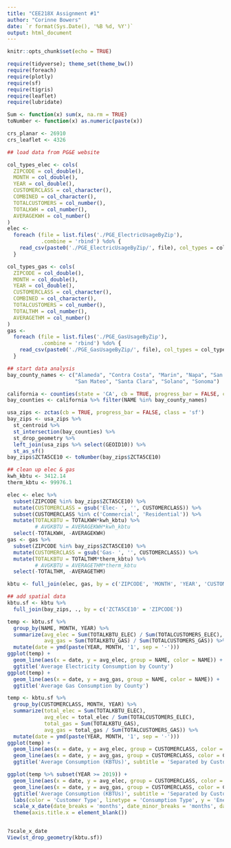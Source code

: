 ```yaml
---
title: "CEE218X Assignment #1"
author: "Corinne Bowers"
date: `r format(Sys.Date(), '%B %d, %Y')`
output: html_document
---
```


```r
knitr::opts_chunk$set(echo = TRUE)

```

```r
require(tidyverse); theme_set(theme_bw())
require(foreach)
require(plotly)
require(sf)
require(tigris)
require(leaflet)
require(lubridate)

```

```r
Sum <- function(x) sum(x, na.rm = TRUE)
toNumber <- function(x) as.numeric(paste(x))

```

```r
crs_planar <- 26910 
crs_leaflet <- 4326

```

```r
## load data from PG&E website

col_types_elec <- cols(
  ZIPCODE = col_double(),
  MONTH = col_double(),
  YEAR = col_double(),
  CUSTOMERCLASS = col_character(),
  COMBINED = col_character(),
  TOTALCUSTOMERS = col_number(),
  TOTALKWH = col_number(),
  AVERAGEKWH = col_number()
)
elec <- 
  foreach (file = list.files('./PGE_ElectricUsageByZip'), 
           .combine = 'rbind') %do% {
    read_csv(paste0('./PGE_ElectricUsageByZip/', file), col_types = col_types_elec)
  }

col_types_gas <- cols(
  ZIPCODE = col_double(),
  MONTH = col_double(),
  YEAR = col_double(),
  CUSTOMERCLASS = col_character(),
  COMBINED = col_character(),
  TOTALCUSTOMERS = col_number(),
  TOTALTHM = col_number(),
  AVERAGETHM = col_number()
)
gas <- 
  foreach (file = list.files('./PGE_GasUsageByZip'), 
           .combine = 'rbind') %do% {
    read_csv(paste0('./PGE_GasUsageByZip/', file), col_types = col_types_gas)
  }

```


```r
## start data analysis
bay_county_names <- c("Alameda", "Contra Costa", "Marin", "Napa", "San Francisco",
                      "San Mateo", "Santa Clara", "Solano", "Sonoma")

california <- counties(state = 'CA', cb = TRUE, progress_bar = FALSE, class = 'sf')
bay_counties <- california %>% filter(NAME %in% bay_county_names)

usa_zips <- zctas(cb = TRUE, progress_bar = FALSE, class = 'sf')
bay_zips <- usa_zips %>% 
  st_centroid %>% 
  st_intersection(bay_counties) %>% 
  st_drop_geometry %>% 
  left_join(usa_zips %>% select(GEOID10)) %>% 
  st_as_sf() 
bay_zips$ZCTA5CE10 <- toNumber(bay_zips$ZCTA5CE10)

## clean up elec & gas
kwh_kbtu <- 3412.14
therm_kbtu <- 99976.1

elec <- elec %>% 
  subset(ZIPCODE %in% bay_zips$ZCTA5CE10) %>% 
  mutate(CUSTOMERCLASS = gsub('Elec- ', '', CUSTOMERCLASS)) %>%
  subset(CUSTOMERCLASS %in% c('Commercial', 'Residential')) %>% 
  mutate(TOTALKBTU = TOTALKWH*kwh_kbtu) %>%    
         # AVGKBTU = AVERAGEKWH*kwh_kbtu
  select(-TOTALKWH, -AVERAGEKWH)
gas <- gas %>% 
  subset(ZIPCODE %in% bay_zips$ZCTA5CE10) %>% 
  mutate(CUSTOMERCLASS = gsub('Gas- ', '', CUSTOMERCLASS)) %>%
  mutate(TOTALKBTU = TOTALTHM*therm_kbtu) %>% 
         # AVGKBTU = AVERAGETHM*therm_kbtu
  select(-TOTALTHM, -AVERAGETHM)

kbtu <- full_join(elec, gas, by = c('ZIPCODE', 'MONTH', 'YEAR', 'CUSTOMERCLASS'), suffix = c('_ELEC', '_GAS'))

## add spatial data
kbtu.sf <- kbtu %>%
  full_join(bay_zips, ., by = c('ZCTA5CE10' = 'ZIPCODE'))

temp <- kbtu.sf %>% 
  group_by(NAME, MONTH, YEAR) %>% 
  summarize(avg_elec = Sum(TOTALKBTU_ELEC) / Sum(TOTALCUSTOMERS_ELEC),
            avg_gas = Sum(TOTALKBTU_GAS) / Sum(TOTALCUSTOMERS_GAS)) %>% 
  mutate(date = ymd(paste(YEAR, MONTH, '1', sep = '-')))
ggplot(temp) + 
  geom_line(aes(x = date, y = avg_elec, group = NAME, color = NAME)) + 
  ggtitle('Average Electricity Consumption by County')
ggplot(temp) + 
  geom_line(aes(x = date, y = avg_gas, group = NAME, color = NAME)) + 
  ggtitle('Average Gas Consumption by County')

temp <- kbtu.sf %>% 
  group_by(CUSTOMERCLASS, MONTH, YEAR) %>% 
  summarize(total_elec = Sum(TOTALKBTU_ELEC),
            avg_elec = total_elec / Sum(TOTALCUSTOMERS_ELEC),
            total_gas = Sum(TOTALKBTU_GAS),
            avg_gas = total_gas / Sum(TOTALCUSTOMERS_GAS)) %>% 
  mutate(date = ymd(paste(YEAR, MONTH, '1', sep = '-')))
ggplot(temp) + 
  geom_line(aes(x = date, y = avg_elec, group = CUSTOMERCLASS, color = CUSTOMERCLASS, linetype = 'elec')) + 
  geom_line(aes(x = date, y = avg_gas, group = CUSTOMERCLASS, color = CUSTOMERCLASS, linetype = 'gas')) + 
  ggtitle('Average Consumption (KBTUs)', subtitle = 'Separated by Customer Type and Consumption Type')

ggplot(temp %>% subset(YEAR >= 2019)) + 
  geom_line(aes(x = date, y = avg_elec, group = CUSTOMERCLASS, color = CUSTOMERCLASS, linetype = 'elec')) + 
  geom_line(aes(x = date, y = avg_gas, group = CUSTOMERCLASS, color = CUSTOMERCLASS, linetype = 'gas')) + 
  ggtitle('Average Consumption (KBTUs)', subtitle = 'Separated by Customer Type and Consumption Type') + 
  labs(color = 'Customer Type', linetype = 'Consumption Type', y = 'Energy Consumption (KBTUs)') + 
  scale_x_date(date_breaks = 'months', date_minor_breaks = 'months', date_labels = '%b %g') + 
  theme(axis.title.x = element_blank())


?scale_x_date
View(st_drop_geometry(kbtu.sf))

```

